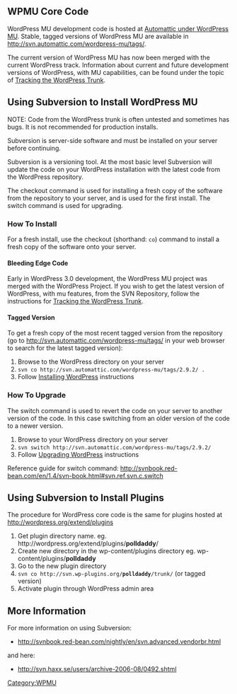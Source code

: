 == WPMU Core Code ==

WordPress MU development code is hosted at [http://svn.automattic.com/wordpress-mu/ Automattic under WordPress MU]. Stable, tagged versions of WordPress MU are available in http://svn.automattic.com/wordpress-mu/tags/. 

The current version of WordPress MU has now been merged with the current WordPress track. Information about current and future development versions of WordPress, with MU capabilities, can be found under the topic of [[Installing/Updating WordPress with Subversion#Tracking_Trunk|Tracking the WordPress Trunk]].

== Using Subversion to Install WordPress MU ==
NOTE: Code from the WordPress trunk is often untested and sometimes has bugs. It is not recommended for production installs.

Subversion is server-side software and must be installed on your server before continuing.

Subversion is a versioning tool. At the most basic level Subversion will update the code on your WordPress installation with the latest code from the WordPress repository.

The checkout command is used for installing a fresh copy of the software from the repository to your server, and is used for the first install. The switch command is used for upgrading.

=== How To Install ===
For a fresh install, use the checkout (shorthand: <tt>co</tt>) command to install a fresh copy of the software onto your server.

==== Bleeding Edge Code ====

Early in WordPress 3.0 development, the WordPress MU project was merged with the WordPress Project. If you wish to get the latest version of WordPress, with mu features, from the SVN Repository, follow the instructions for [[Installing/Updating WordPress with Subversion#Tracking_Trunk|Tracking the WordPress Trunk]].

==== Tagged Version ====
To get a fresh copy of the most recent tagged version from the repository (go to http://svn.automattic.com/wordpress-mu/tags/ in your web browser to search for the latest tagged version):

# Browse to the WordPress directory on your server
# <tt>svn co <nowiki>http://svn.automattic.com/wordpress-mu/tags/2.9.2/ .</nowiki></tt>
# Follow [[Installing WordPress]] instructions

=== How To Upgrade ===
The switch command is used to revert the code on your server to another version of the code. In this case switching from an older version of the code to a newer version.

# Browse to your WordPress directory on your server
# <tt>svn switch <nowiki>http://svn.automattic.com/wordpress-mu/tags/2.9.2/</nowiki></tt>
# Follow [[Upgrading WordPress]] instructions

Reference guide for switch command: http://svnbook.red-bean.com/en/1.4/svn-book.html#svn.ref.svn.c.switch

== Using Subversion to Install Plugins ==
The procedure for WordPress core code is the same for plugins hosted at http://wordpress.org/extend/plugins

# Get plugin directory name. eg. <nowiki>http://wordpress.org/extend/plugins/</nowiki>'''polldaddy'''/
# Create new directory in the wp-content/plugins directory eg. wp-content/plugins/'''polldaddy'''
# Go to the new plugin directory
# <tt>svn co <nowiki>http://svn.wp-plugins.org/</nowiki>'''polldaddy'''/trunk/</tt> (or tagged version)
# Activate plugin through WordPress admin area

== More Information ==

For more information on using Subversion: 
* http://svnbook.red-bean.com/nightly/en/svn.advanced.vendorbr.html
and here:
* http://svn.haxx.se/users/archive-2006-08/0492.shtml

[[Category:WPMU]]
{{Copyedit}}